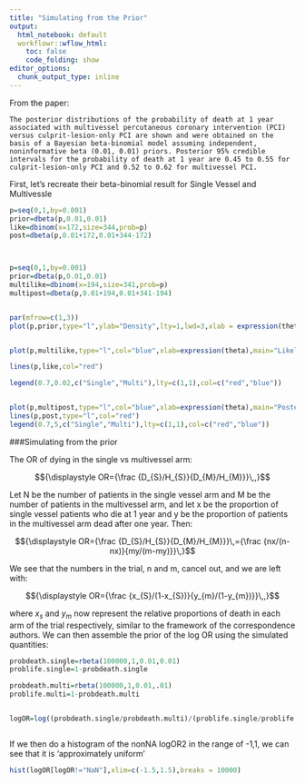 ```yaml
---
title: "Simulating from the Prior"
output:
  html_notebook: default
  workflowr::wflow_html:
    toc: false
    code_folding: show
editor_options: 
  chunk_output_type: inline
---
```




From the paper:

```
The posterior distributions of the probability of death at 1 year associated with multivessel percutaneous coronary intervention (PCI) versus culprit-lesion-only PCI are shown and were obtained on the basis of a Bayesian beta-binomial model assuming independent, noninformative beta (0.01, 0.01) priors. Posterior 95% credible intervals for the probability of death at 1 year are 0.45 to 0.55 for culprit-lesion-only PCI and 0.52 to 0.62 for multivessel PCI.
```

First, let's recreate their beta-binomial result for Single Vessel and Multivessle

```r
p=seq(0,1,by=0.001)
prior=dbeta(p,0.01,0.01)
like=dbinom(x=172,size=344,prob=p)
post=dbeta(p,0.01+172,0.01+344-172)



p=seq(0,1,by=0.001)
prior=dbeta(p,0.01,0.01)
multilike=dbinom(x=194,size=341,prob=p)
multipost=dbeta(p,0.01+194,0.01+341-194)


par(mfrow=c(1,3))
plot(p,prior,type="l",ylab="Density",lty=1,lwd=3,xlab = expression(theta),main="Prior")


plot(p,multilike,type="l",col="blue",xlab=expression(theta),main="Likelihood")

lines(p,like,col="red")

legend(0.7,0.02,c("Single","Multi"),lty=c(1,1),col=c("red","blue"))


plot(p,multipost,type="l",col="blue",xlab=expression(theta),main="Posterior")
lines(p,post,type="l",col="red")
legend(0.7,5,c("Single","Multi"),lty=c(1,1),col=c("red","blue"))

```

###Simulating from the prior

The OR of dying in the single vs multivessel arm:

$${\displaystyle OR={\frac {D_{S}/H_{S}}{D_{M}/H_{M}}}\,,}$$

Let N be the number of patients in the single vessel arm and M be the number of patients in the multivessel arm, and let x be the proportion of single vessel patients who die at 1 year and y be the proportion of patients in the multivessel arm dead after one year. Then:

$${\displaystyle OR={\frac {D_{S}/H_{S}}{D_{M}/H_{M}}}\,={\frac {nx/(n-nx)}{my/(m-my)}}\,}$$

We see that the numbers in the trial, n and m, cancel out, and we are left with: 

$${\displaystyle OR={\frac {x_{S}/(1-x_{S})}{y_{m}/(1-y_{m})}}\,,}$$

where $x_{s}$ and $y_{m}$ now represent the relative proportions of death in each arm of the trial respectively, similar to the framework of the correspondence authors. We can then assemble the prior of the log OR using the simulated quantities:

```r

probdeath.single=rbeta(100000,1,0.01,0.01)
problife.single=1-probdeath.single

probdeath.multi=rbeta(100000,1,0.01,.01)
problife.multi=1-probdeath.multi


logOR=log((probdeath.single/probdeath.multi)/(problife.single/problife.multi))



```

If we then do a histogram of the nonNA logOR2 in the range of -1,1, we can see that it is 'approximately uniform'
```r
hist(logOR[logOR!="NaN"],xlim=c(-1.5,1.5),breaks = 10000)
```


